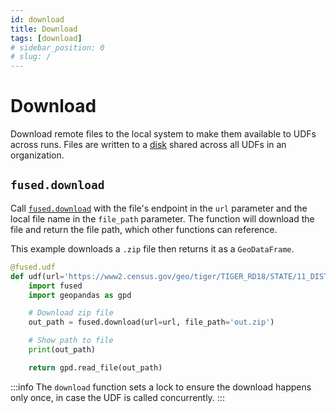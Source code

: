 ```yaml
---
id: download
title: Download
tags: [download]
# sidebar_position: 0
# slug: /
---
```


# Download

Download remote files to the local system to make them available to UDFs across runs. Files are written to a [disk](/core-concepts/content-management/file-system/#mntcache-disk) shared across all UDFs in an organization.

## `fused.download`

Call [`fused.download`](/python-sdk/top-level-functions/#fuseddownload) with the file's endpoint in the `url` parameter and the local file name in the `file_path` parameter. The function will download the file and return the file path, which other functions can reference.

This example downloads a `.zip` file then returns it as a `GeoDataFrame`.

```python showLineNumbers
@fused.udf
def udf(url='https://www2.census.gov/geo/tiger/TIGER_RD18/STATE/11_DISTRICT_OF_COLUMBIA/11/tl_rd22_11_bg.zip'):
    import fused
    import geopandas as gpd

    # Download zip file
    out_path = fused.download(url=url, file_path='out.zip')

    # Show path to file
    print(out_path)

    return gpd.read_file(out_path)
```

:::info
The `download` function sets a lock to ensure the download happens only once, in case the UDF is called concurrently.
:::
